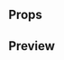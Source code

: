 
<Meta title="Atoms|LoaderPhoto" component={LoaderPhoto} />

## Props

<Props of={LoaderPhoto} />

## Preview

<Preview>
  <Story name="LoaderPhoto">
    <LoaderPhoto
      type={select(
        'Type',
        {
          Large: 'L',
          Medium: 'M',
          Small: 'S',
        },
        'L'
      )}
      isLoader={boolean('Is Loader', true)}
    />
  </Story>
</Preview>
